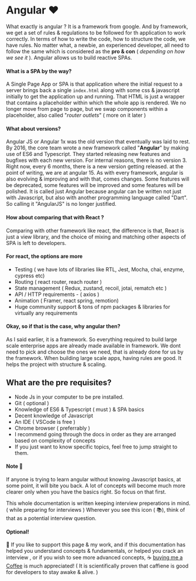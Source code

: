 # Angular ❤️

What exactly is angular ? It is a framework from google. And by framework, we get a set of rules & regulations to be followed for th application to work correctly. In terms of how to write the code, how to structure the code, we have rules. No matter what, a newbie, an experienced developer, all need to follow the same which is considered as the **pro & con** ( _depending on how we see it_ ). Angular allows us to build reactive SPAs.

#### What is a SPA by the way?

A Single Page App or SPA is that application where the initial request to a server brings back a single `index.html` along with some css & javascript initially to get the application up and running. That HTML is just a wrapper that contains a placeholder within which the whole app is rendered. We no longer move from page to page, but we swap components within a placeholder, also called "_router outlets_" ( more on it later )

#### What about versions?

Angular JS or Angular 1x was the old version that eventually was laid to rest.
By 2016, the core team wrote a new framework called "**Angular**" by making use of ES6 and Typescript.
They started releasing new features and bugfixes with each new version. For internal reasons, there is no version 3. Right now, every 6 months, there is a new version getting released. at the point of writing, we are at angular 15. As with every framework, angular is also evolving & improving and with that, comes changes. Some features will be deprecated, some features will be improved and some features will be polished. It is called just Angular because angular can be written not just with Javascript, but also with another programming language called "Dart". So calling it "AngularJS" is no longer justified.

#### How about comparing that with React ?

Comparing with other framework like react, the difference is that, React is just a view library, and the choice of mixing and matching other aspects of SPA is left to developers.

#### For react, the options are more

- Testing ( we have lots of libraries like RTL, Jest, Mocha, chai, enzyme, cypress etc)
- Routing ( react router, reach router )
- State management ( Redux, zustand, recoil, jotai, rematch etc )
- API / HTTP requirements - ( axios )
- Animation ( Framer, react spring, remotion)
- Huge community support & tons of npm packages & libraries for virtually any requirements

#### Okay, so if that is the case, why angular then?

As I said earlier, it is a framework. So everything required to build large scale enterprise apps are already made available in framework. We dont need to pick and choose the ones we need, that is already done for us by the framework. When building large scale apps, having rules are good. It helps the project with structure & scaling.

## What are the pre requisites?

- Node Js in your computer to be pre installed.
- Git ( optional )
- Knowledge of ES6 & Typescript ( must ) & SPA basics
- Decent knowledge of Javascript
- An IDE ( VSCode is free )
- Chrome browser ( preferrably )
- I recommend going through the docs in order as they are arranged based on complexity of concepts
- If you just want to know specific topics, feel free to jump straight to them.

#### Note 🚀

If anyone is trying to learn angular without knowing Javascript basics, at some point, it will bite you back.
A lot of concepts will become much more clearer only when you have the basics right. So focus on that first.

This whole documentation is written keeping interview preperations in mind. ( while preparing for interviews ) Wherever you see
this icon ( 📚), think of that as a potential interview question.

#### Optional!

🙏 If you like to support this page & my work, and if this documentation has helped you understand concepts & fundamentals, or helped you crack an interview , or if you wish to see more advanced concepts, ☕ [buying me a Coffee](https://www.buymeacoffee.com/harikrishkk) is much appreciated!
( It is scientifically proven that caffiene is good for developers to stay awake & alive. )

